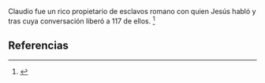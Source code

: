 Claudio fue un rico propietario de esclavos romano con quien Jesús habló y tras cuya conversación liberó a 117 de ellos. <ref>{{lib|LU|132|4|5}}</ref> 

== Referencias ==
<references />
